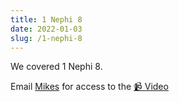 ```yaml
---
title: 1 Nephi 8
date: 2022-01-03
slug: /1-nephi-8
---
```


We covered 1 Nephi 8.

Email [Mikes](mailto:models.prelims-0d@icloud.com) for access to the [📹 Video](https://www.youtube.com/watch?v=Vm3cGF7wO1I)

